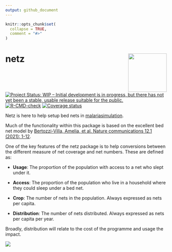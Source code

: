 ```yaml
---
output: github_document
---
```


<!-- README.md is generated from README.Rmd. Please edit that file -->

```r
knitr::opts_chunk$set(
  collapse = TRUE,
  comment = "#>"
)
```

# netz <img src="inst/figures/hex.png" align="right" width="120" />

<!-- badges: start -->
[![Project Status: WIP – Initial development is in progress, but there has not yet been a stable, usable release suitable for the public.](https://www.repostatus.org/badges/latest/wip.svg)](https://www.repostatus.org/#wip)
[![R-CMD-check](https://github.com/mrc-ide/netz/workflows/R-CMD-check/badge.svg)](https://github.com/mrc-ide/netz/actions)
[![Coverage status](https://codecov.io/gh/mrc-ide/peeps/branch/main/graph/badge.svg)](https://codecov.io/github/mrc-ide/netz)
<!-- badges: end -->

Netz is here to help setup bed nets in [malariasimulation](https://mrc-ide.github.io/malariasimulation/).

Much of the functionality within this package is based on the excellent bed net model by [Bertozzi-Villa, Amelia, et al. Nature communications 12.1 (2021): 1-12](https://www.nature.com/articles/s41467-021-23707-7).

One of the key features of the netz package is to help conversions between the different measure
of net coverage and net numbers. These are defined as:

* **Usage**: The proportion of the population with access to a net who slept under it.

* **Access**: The proportion of the population who live in a household where they could sleep under a bed net.

* **Crop**: The number of nets in the population. Always expressed as nets per capita.

* **Distribution**: The number of nets distributed. Always expressed as nets per capita per year.

Broadly, distribution will relate to the cost of the programme and usage the impact.


<img src="inst/figures/Schematic.png" />